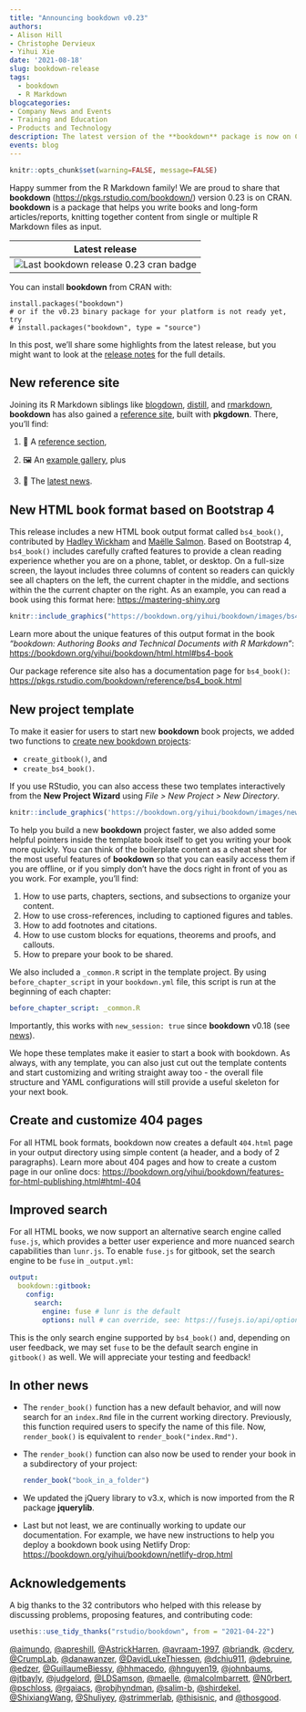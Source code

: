 ```yaml
---
title: "Announcing bookdown v0.23"
authors:
- Alison Hill
- Christophe Dervieux
- Yihui Xie
date: '2021-08-18'
slug: bookdown-release
tags:
  - bookdown
  - R Markdown
blogcategories:
- Company News and Events
- Training and Education
- Products and Technology
description: The latest version of the **bookdown** package is now on CRAN. A highlight of the version 0.23 release is a new HTML book output format based on Bootstrap 4 called `bs4_book()`. This release also includes improved search, customizable 404 pages, and new project templates.
events: blog
---
```


<!--https://unsplash.com/photos/7Bgm-_Sn09c-->

```r
knitr::opts_chunk$set(warning=FALSE, message=FALSE)
```

Happy summer from the R Markdown family! We are proud to share that **bookdown** (<https://pkgs.rstudio.com/bookdown/>) version 0.23 is on CRAN. **bookdown** is a package that helps you write books and long-form articles/reports, knitting together content from single or multiple R Markdown files as input.

|                                        Latest release                                        |
|:--------------------------------------------------------------------------------------------:|
| ![Last bookdown release 0.23 cran badge](https://img.shields.io/badge/CRAN-0.23-brightgreen) |

You can install **bookdown** from CRAN with:

```
install.packages("bookdown")
# or if the v0.23 binary package for your platform is not ready yet, try
# install.packages("bookdown", type = "source")
```

In this post, we'll share some highlights from the latest release, but you might want to look at the [release notes](https://pkgs.rstudio.com/bookdown/news/index.html#changes-in-bookdown-version-0-23-2021-08-13) for the full details.

## New reference site

Joining its R Markdown siblings like [blogdown](https://pkgs.rstudio.com/blogdown/), [distill](https://pkgs.rstudio.com/distill/), and [rmarkdown](https://pkgs.rstudio.com/rmarkdown/), **bookdown** has also gained a [reference site](https://pkgs.rstudio.com/bookdown/), built with **pkgdown**. There, you'll find:

1.  📖 A [reference section](https://pkgs.rstudio.com/bookdown/reference/index.html),

2.  🖼️ An [example gallery](https://pkgs.rstudio.com/bookdown/articles/articles/examples.html), plus

3.  📣 The [latest news](https://pkgs.rstudio.com/bookdown/news/index.html).

## New HTML book format based on Bootstrap 4

This release includes a new HTML book output format called `bs4_book()`, contributed by [Hadley Wickham](https://github.com/hadley) and [Maëlle Salmon](https://github.com/maelle). Based on Bootstrap 4, `bs4_book()` includes carefully crafted features to provide a clean reading experience whether you are on a phone, tablet, or desktop. On a full-size screen, the layout includes three columns of content so readers can quickly see all chapters on the left, the current chapter in the middle, and sections within the the current chapter on the right. As an example, you can read a book using this format here: <https://mastering-shiny.org>

```r
knitr::include_graphics("https://bookdown.org/yihui/bookdown/images/bs4-book.png")
```

Learn more about the unique features of this output format in the book *"bookdown: Authoring Books and Technical Documents with R Markdown"*: <https://bookdown.org/yihui/bookdown/html.html#bs4-book>

Our package reference site also has a documentation page for `bs4_book()`: <https://pkgs.rstudio.com/bookdown/reference/bs4_book.html>

## New project template

To make it easier for users to start new **bookdown** book projects, we added two functions to [create new bookdown projects](https://pkgs.rstudio.com/bookdown/reference/create_book.html):

-   `create_gitbook()`, and
-   `create_bs4_book()`.

If you use RStudio, you can also access these two templates interactively from the **New Project Wizard** using *File > New Project > New Directory*.

```r
knitr::include_graphics('https://bookdown.org/yihui/bookdown/images/new-bs4-book.png')
```

To help you build a new **bookdown** project faster, we also added some helpful pointers inside the template book itself to get you writing your book more quickly. You can think of the boilerplate content as a cheat sheet for the most useful features of **bookdown** so that you can easily access them if you are offline, or if you simply don't have the docs right in front of you as you work. For example, you'll find:

1. How to use parts, chapters, sections, and subsections to organize your content.
1. How to use cross-references, including to captioned figures and tables.
1. How to add footnotes and citations.
1. How to use custom blocks for equations, theorems and proofs, and callouts.
1. How to prepare your book to be shared.

We also included a `_common.R` script in the template project. By using `before_chapter_script` in your `bookdown.yml` file, this script is run at the beginning of each chapter:

```.yaml
before_chapter_script: _common.R
```

Importantly, this works with `new_session: true` since **bookdown** v0.18 (see [news](https://pkgs.rstudio.com/bookdown/news/index.html#bug-fixes-5)).

We hope these templates make it easier to start a book with bookdown. As always, with any template, you can also just cut out the template contents and start customizing and writing straight away too - the overall file structure and YAML configurations will still provide a useful skeleton for your next book.

## Create and customize 404 pages

For all HTML book formats, bookdown now creates a default `404.html` page in your output directory using simple content (a header, and a body of 2 paragraphs). Learn more about 404 pages and how to create a custom page in our online docs: <https://bookdown.org/yihui/bookdown/features-for-html-publishing.html#html-404>

## Improved search

For all HTML books, we now support an alternative search engine called `fuse.js`, which provides a better user experience and more nuanced search capabilities than `lunr.js`. To enable `fuse.js` for gitbook, set the search engine to be `fuse` in `_output.yml`:

```yaml
output:
  bookdown::gitbook:
    config:
      search:
        engine: fuse # lunr is the default
        options: null # can override, see: https://fusejs.io/api/options.html
```
  
This is the only search engine supported by `bs4_book()` and, depending on user feedback, we may set `fuse` to be the default search engine in `gitbook()` as well. We will appreciate your testing and feedback!

## In other news

- The `render_book()` function has a new default behavior, and will now search for an `index.Rmd` file in the current working directory. Previously, this function required users to specify the name of this file. Now, `render_book()` is equivalent to `render_book("index.Rmd")`.

- The `render_book()` function can also now be used to render your book in a subdirectory of your project: 

  ```r
  render_book("book_in_a_folder")
  ```

- We updated the jQuery library to v3.x, which is now imported from the R package **jquerylib**.

- Last but not least, we are continually working to update our documentation. For example, we have new instructions to help you deploy a bookdown book using Netlify Drop: <https://bookdown.org/yihui/bookdown/netlify-drop.html>

## Acknowledgements

A big thanks to the 32 contributors who helped with this release by discussing problems, proposing features, and contributing code:

```r
usethis::use_tidy_thanks("rstudio/bookdown", from = "2021-04-22")
```

[\@aimundo](https://github.com/aimundo), [\@apreshill](https://github.com/apreshill), [\@AstrickHarren](https://github.com/AstrickHarren), [\@avraam-1997](https://github.com/avraam-1997), [\@briandk](https://github.com/briandk), [\@cderv](https://github.com/cderv), [\@CrumpLab](https://github.com/CrumpLab), [\@danawanzer](https://github.com/danawanzer), [\@DavidLukeThiessen](https://github.com/DavidLukeThiessen), [\@dchiu911](https://github.com/dchiu911), [\@debruine](https://github.com/debruine), [\@edzer](https://github.com/edzer), [\@GuillaumeBiessy](https://github.com/GuillaumeBiessy), [\@hhmacedo](https://github.com/hhmacedo), [\@hnguyen19](https://github.com/hnguyen19), [\@johnbaums](https://github.com/johnbaums), [\@jtbayly](https://github.com/jtbayly), [\@judgelord](https://github.com/judgelord), [\@LDSamson](https://github.com/LDSamson), [\@maelle](https://github.com/maelle), [\@malcolmbarrett](https://github.com/malcolmbarrett), [\@N0rbert](https://github.com/N0rbert), [\@pschloss](https://github.com/pschloss), [\@rgaiacs](https://github.com/rgaiacs), [\@robjhyndman](https://github.com/robjhyndman), [\@salim-b](https://github.com/salim-b), [\@shirdekel](https://github.com/shirdekel), [\@ShixiangWang](https://github.com/ShixiangWang), [\@Shuliyey](https://github.com/Shuliyey), [\@strimmerlab](https://github.com/strimmerlab), [\@thisisnic](https://github.com/thisisnic), and [\@thosgood](https://github.com/thosgood).
